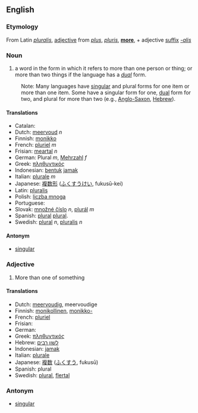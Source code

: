 ==English==
===Etymology===
From Latin ''[[pluralis]]'', [[adjective]] from ''[[plus]]'', ''[[pluris]]'', '''[[more]]''', + adjective [[suffix]] ''[[-alis]]''

===Noun===
# a word in the form in which it refers to more than one person or thing; or more than two things if the language has a ''[[dual]]'' form.
:Note:  Many languages have [[singular]] and plural forms for one item or more than one item.  Some have a singular form for one, [[dual]] form for two, and plural for more than two (e.g., [[Anglo-Saxon]], [[Hebrew]]).

====Translations====
*Catalan: [[]] '' ''
*Dutch: [[meervoud]] ''n''
*Finnish: [[monikko]]
*French: [[pluriel]] ''m''
*Frisian: [[meartal]] ''n''
*German: Plural ''m'', [[Mehrzahl]] ''f''
*Greek: [[πληθυντικός]]
*Indonesian: [[bentuk]] [[jamak]]
*Italian: [[plurale]] ''m''
*Japanese: [[複数形]] ([[ふくすうけい]], fukusū-kei)
*Latin: [[pluralis]]
*Polish: [[liczba mnoga]]
*Portuguese: [[]]
*Slovak: [[množné číslo]] ''n'', [[plurál]] ''m''
*Spanish: [[plural]] [[:es:plural|plural]].
*Swedish: [[plural#Swedish|plural]] ''n'', [[pluralis]] ''n''

====Antonym====

*[[singular]]

===Adjective===
# More than one of something

====Translations====
*Dutch: [[meervoudig]], meervoudige
*Finnish: [[monikollinen]], [[monikko-]]
*French: [[pluriel]]
*Frisian: [[]]
*German: [[]]
*Greek: [[πληθυντικός]]
*Hebrew: [[לשון רבים]]
*Indonesian: [[jamak]]
*Italian: [[plurale]]
*Japanese: [[複数]] ([[ふくすう]], fukusū)
*Spanish: plural
*Swedish: [[plural]], [[flertal]]

===Antonym===
*[[singular]]